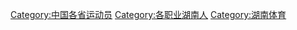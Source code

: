 [[Category:中国各省运动员|Category:中国各省运动员]]
[[Category:各职业湖南人|Category:各职业湖南人]]
[[Category:湖南体育|Category:湖南体育]]